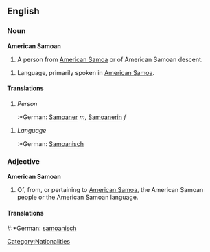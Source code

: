 ==English==
===Noun===
'''American Samoan'''
#A person from [[American Samoa]] or of American Samoan descent.

#Language, primarily spoken in [[American Samoa]].

====Translations====
# ''Person''
#:*German: [[Samoaner]] ''m'', [[Samoanerin]] ''f''

# ''Language''
#:*German: [[Samoanisch]]

===Adjective===
'''American Samoan'''

#Of, from, or pertaining to [[American Samoa]], the American Samoan people or the American Samoan language.

====Translations====
#:*German: [[samoanisch]]

[[Category:Nationalities]]